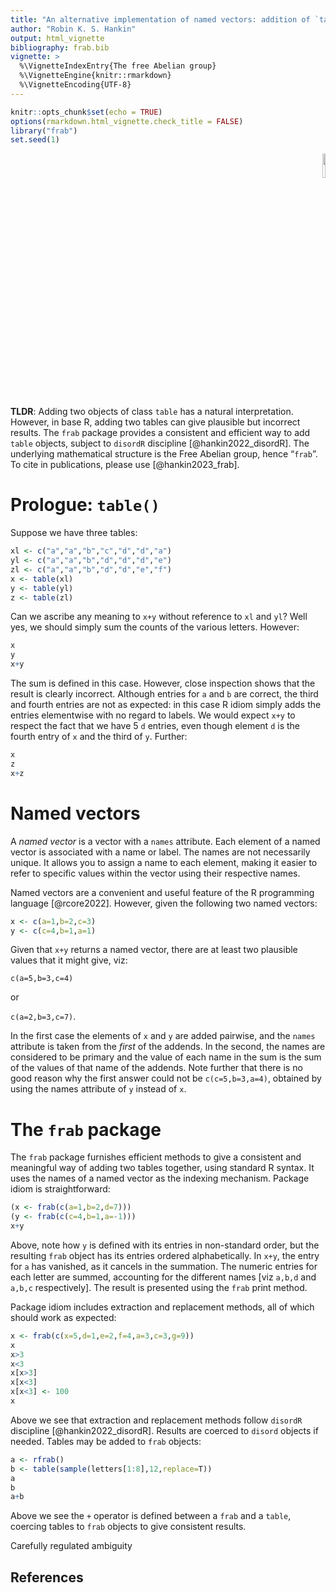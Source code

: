 ```yaml
---
title: "An alternative implementation of named vectors: addition of `table`s with the `frab` package"
author: "Robin K. S. Hankin"
output: html_vignette
bibliography: frab.bib
vignette: >
  %\VignetteIndexEntry{The free Abelian group}
  %\VignetteEngine{knitr::rmarkdown}
  %\VignetteEncoding{UTF-8}
---
```



```r
knitr::opts_chunk$set(echo = TRUE)
options(rmarkdown.html_vignette.check_title = FALSE)
library("frab")
set.seed(1)
```

<p style="text-align: right;">
![](`r system.file("help/figures/frab.png", package = "frab")`){width=10%}
</p>

**TLDR**: Adding two objects of class `table` has a natural
interpretation.  However, in base R, adding two tables can give
plausible but incorrect results.  The `frab` package provides a
consistent and efficient way to add `table` objects, subject to
`disordR` discipline [@hankin2022_disordR].  The underlying
mathematical structure is the Free Abelian group, hence "`frab`".  To
cite in publications, please use [@hankin2023_frab].

# Prologue: `table()`

Suppose we have three tables:

```r
xl <- c("a","a","b","c","d","d","a")
yl <- c("a","a","b","d","d","d","e")
zl <- c("a","a","b","d","d","e","f")
x <- table(xl)
y <- table(yl)
z <- table(zl)
```

Can we ascribe any meaning to `x+y` without reference to `xl` and
`yl`?  Well yes, we should simply sum the counts of the various
letters.  However:

```r
x
y
x+y
```

The sum is defined in this case.  However, close inspection shows that
the result is clearly incorrect.  Although entries for `a` and `b` are
correct, the third and fourth entries are not as expected: in this
case R idiom simply adds the entries elementwise with no regard to
labels.  We would expect `x+y` to respect the fact that we have 5 `d`
entries, even though element `d` is the fourth entry of `x` and the
third of `y`.  Further:

```r
x
z
x+z
```

# Named vectors

A _named vector_ is a vector with a `names` attribute.  Each
element of a named vector is associated with a name or label.  The
names are not necessarily unique.  It allows you to assign a name to
each element, making it easier to refer to specific values within the
vector using their respective names.

Named vectors are a convenient and useful feature of the R programming
language [@rcore2022].  However, given the following two named
vectors:

```r
x <- c(a=1,b=2,c=3)
y <- c(c=4,b=1,a=1)
```

Given that `x+y` returns a named vector, there are at least two
plausible values that it might give, viz:

`c(a=5,b=3,c=4)`

or

`c(a=2,b=3,c=7)`.

In the first case the elements of `x` and `y` are added pairwise, and
the `names` attribute is taken from the _first_ of the addends.  In
the second, the names are considered to be primary and the value of
each name in the sum is the sum of the values of that name of the
addends.  Note further that there is no good reason why the first
answer could not be `c(c=5,b=3,a=4)`, obtained by using the names
attribute of `y` instead of `x`.


# The `frab` package

The `frab` package furnishes efficient methods to give a consistent
and meaningful way of adding two tables together, using standard R
syntax.  It uses the names of a named vector as the indexing
mechanism.  Package idiom is straightforward:

```r
(x <- frab(c(a=1,b=2,d=7)))
(y <- frab(c(c=4,b=1,a=-1)))
x+y
```

Above, note how `y` is defined with its entries in non-standard order,
but the resulting `frab` object has its entries ordered
alphabetically.  In `x+y`, the entry for `a` has vanished, as it
cancels in the summation.  The numeric entries for each letter are
summed, accounting for the different names [viz `a,b,d` and `a,b,c`
respectively].  The result is presented using the `frab` print method.

Package idiom includes extraction and replacement methods, all of
which should work as expected:

```r
x <- frab(c(x=5,d=1,e=2,f=4,a=3,c=3,g=9))
x
x>3
x<3
x[x>3]
x[x<3]
x[x<3] <- 100
x
```

Above we see that extraction and replacement methods follow `disordR`
discipline [@hankin2022_disordR].  Results are coerced to `disord`
objects if needed.  Tables may be added to `frab` objects:


```r
a <- rfrab()
b <- table(sample(letters[1:8],12,replace=T))
a
b
a+b
```

Above we see the `+` operator is defined between a `frab` and a
`table`, coercing tables to `frab` objects to give consistent results.


Carefully regulated ambiguity


## References
